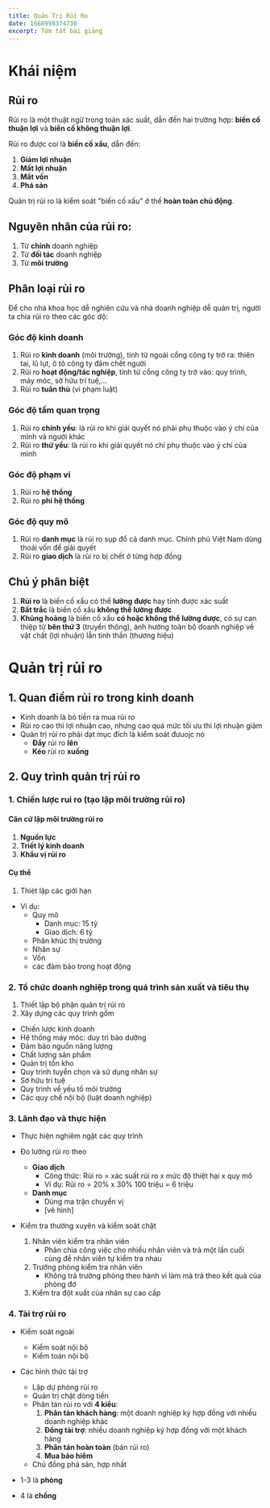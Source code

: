 ```yaml
---
title: Quản Trị Rủi Ro
date: 1668998374730
excerpt: Tóm tắt bài giảng
---
```


# Khái niệm

## Rủi ro

Rủi ro là một thuật ngữ trong toán xác suất, dẫn đến hai trường hợp: **biến cố thuận lợi** và **biến cố không thuận lợi**.

Rủi ro được coi là **biến cố xấu**, dẫn đến:

1. **Giảm lợi nhuận**
2. **Mất lợi nhuận**
3. **Mất vốn**
4. **Phá sản**

Quản trị rủi ro là kiểm soát "biến cố xấu" ở thế **hoàn toàn chủ động**.

## Nguyên nhân của rủi ro:

1. Từ **chính** doanh nghiệp
2. Từ **đối tác** doanh nghiệp
3. Từ **môi trường**

## Phân loại rủi ro

Để cho nhà khoa học dễ nghiên cứu và nhà doanh nghiệp dễ quản trị, người ta chia rủi ro theo các góc dộ:

### Góc độ kinh doanh

1. Rủi ro **kinh doanh** (môi trường), tính từ ngoài cổng công ty trở ra: thiên tai, lũ lụt, ô tô công ty đâm chết người
2. Rủi ro **hoạt động/tác nghiệp**, tính từ cổng công ty trở vào: quy trình, máy móc, sở hữu trí tuệ,...
3. Rủi ro **tuân thủ** (vi phạm luật)

### Góc độ tầm quan trọng

1. Rủi ro **chính yếu**: là rủi ro khi giải quyết nó phải phụ thuộc vào ý chí của mình và người khác
2. Rủi ro **thứ yếu**: là rủi ro khi giải quyết nó chỉ phụ thuộc vào ý chí của mình

### Góc độ phạm vi

1. Rủi ro **hệ thống**
1. Rủi ro **phi hệ thống**

### Góc độ quy mô

1. Rủi ro **danh mục** là rủi ro sụp đổ cả danh mục. Chính phủ Việt Nam dùng thoái vốn để giải quyết
2. Rủi ro **giao dịch** là rủi ro bị chết ở từng hợp đồng

## Chú ý phân biệt

1. **Rủi ro** là biến cố xấu có thể **lường được** hay tính được xác suất
2. **Bất trắc** là biến cố xấu **không thể lường được**
3. **Khủng hoảng** là biến cố xấu **có hoặc không thể lường dược**, có sự can thiệp từ **bên thứ 3** (truyền thông), ảnh hưởng toàn bộ doanh nghiệp về vật chất (lợi nhuận) lẫn tinh thần (thương hiệu)

# Quản trị rủi ro

## 1. Quan điểm rủi ro trong kinh doanh

- Kinh doanh là bỏ tiền ra mua rủi ro
- Rủi ro cao thì lợi nhuận cao, nhưng cao quá mức tối ưu thì lợi nhuận giảm
- Quản trị rủi ro phải dạt mục đích là kiểm soát đưuojc nó
  - **Đẩy** rủi ro **lên**
  - **Kéo** rủi ro **xuống**

## 2. Quy trình quản trị rủi ro

### 1. Chiến lược rui ro (tạo lập môi trường rủi ro)

#### Căn cứ lập môi trường rủi ro

1. **Nguồn lực**
2. **Triết lý kinh doanh**
3. **Khẩu vị rủi ro**

#### Cụ thể

1. Thiét lập các giới hạn

- Ví dụ:
  - Quy mô
    - Danh mục: 15 tỷ
    - Giao dịch: 6 tỷ
  - Phân khúc thị trường
  - Nhân sự
  - Vốn
  - các đảm bảo trong hoạt động

### 2. Tổ chức doanh nghiệp trong quá trình sản xuất và tiêu thụ

1. Thiết lập bộ phận quản trị rủi ro
2. Xây dựng các quy trình gồm

- Chiến lược kinh doanh
- Hệ thống máy móc: duy trì bảo dưỡng
- Đảm bảo nguồn năng lượng
- Chất lượng sản phẩm
- Quản trị tồn kho
- Quy trình tuyển chọn và sử dụng nhân sự
- Sở hữu trí tuệ
- Quy trình về yếu tố môi trường
- Các quy chế nội bộ (luật doanh nghiệp)

### 3. Lãnh đạo và thực hiện

- Thực hiện nghiêm ngặt các quy trình
- Đo lường rủi ro theo

  - **Giao dịch**
    - Công thức: Rủi ro = xác suất rủi ro x mức độ thiệt hại x quy mô
    - Ví dụ: Rủi ro = 20% x 30% 100 triệu = 6 triệu
  - **Danh mục**
    - Dùng ma trận chuyển vị
    - [vẽ hình]

- Kiểm tra thường xuyên và kiểm soát chặt
  1. Nhân viên kiểm tra nhân viên
     - Phân chia công việc cho nhiều nhân viên và trả một lần cuối cùng để nhân viên tự kiểm tra nhau
  2. Trưởng phòng kiểm tra nhân viên
     - Không trả trưởng phòng theo hành vi làm mà trả theo kết quả của phòng đớ
  3. Kiểm tra đột xuất của nhân sự cao cấp

### 4. Tài trợ rủi ro

- Kiểm soát ngoài
  - Kiểm soát nội bộ
  - Kiểm toán nội bộ
- Các hình thức tài trợ

  - Lập dự phòng rủi ro
  - Quản trị chặt dòng tiền
  - Phân tán rủi ro với **4 kiểu**:
    1. **Phân tán khách hàng**: một doanh nghiệp ký hợp đồng với nhiều doanh nghiệp khác
    2. **Đồng tài trợ**: nhiều doanh nghiệp ký hợp đồng với một khách hàng
    3. **Phân tán hoàn toàn** (bán rủi ro)
    4. **Mua bảo hiểm**
  - Chủ đồng phá sản, hợp nhất

- 1-3 là **phòng**
- 4 là **chống**
